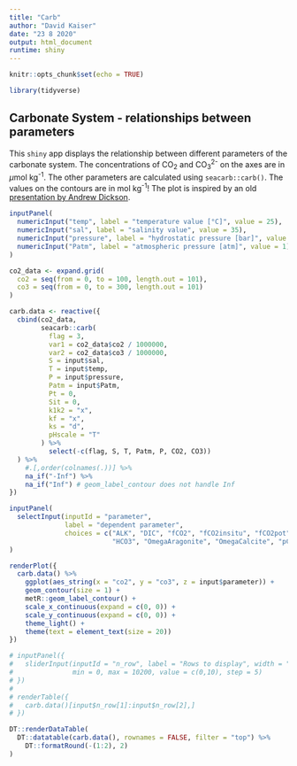 ```yaml
---
title: "Carb"
author: "David Kaiser"
date: "23 8 2020"
output: html_document
runtime: shiny
---
```


```r
knitr::opts_chunk$set(echo = TRUE)

library(tidyverse)
```

## Carbonate System - relationships between parameters

This `shiny` app displays the relationship between different parameters of the carbonate system. 
The concentrations of CO~2~ and CO~3~^2-^ on the axes are in $\mu$mol kg^-1^. The other parameters are calculated using `seacarb::carb()`. The values on the contours are in mol kg^-1^! The plot is inspired by an old [presentation by Andrew Dickson](https://www.youtube.com/watch?v=dR917nXLEHU). 

```r

inputPanel(
  numericInput("temp", label = "temperature value [°C]", value = 25),
  numericInput("sal", label = "salinity value", value = 35),
  numericInput("pressure", label = "hydrostatic pressure [bar]", value = 0),
  numericInput("Patm", label = "atmospheric pressure [atm]", value = 1)
)

co2_data <- expand.grid(
  co2 = seq(from = 0, to = 100, length.out = 101),
  co3 = seq(from = 0, to = 300, length.out = 101)
)

carb.data <- reactive({
  cbind(co2_data,
        seacarb::carb(
          flag = 3,
          var1 = co2_data$co2 / 1000000,
          var2 = co2_data$co3 / 1000000,
          S = input$sal,
          T = input$temp,
          P = input$pressure,
          Patm = input$Patm,
          Pt = 0,
          Sit = 0,
          k1k2 = "x",
          kf = "x",
          ks = "d",
          pHscale = "T"
        ) %>%
          select(-c(flag, S, T, Patm, P, CO2, CO3)) 
  ) %>%
    #.[,order(colnames(.))] %>%
    na_if("-Inf") %>% 
    na_if("Inf") # geom_label_contour does not handle Inf
})


```

```r

inputPanel(
  selectInput(inputId = "parameter", 
              label = "dependent parameter",
              choices = c("ALK", "DIC", "fCO2", "fCO2insitu", "fCO2pot", 
                          "HCO3", "OmegaAragonite", "OmegaCalcite", "pCO2", "pCO2insitu", "pCO2pot", "pH"))
)

renderPlot({
  carb.data() %>%
    ggplot(aes_string(x = "co2", y = "co3", z = input$parameter)) +
    geom_contour(size = 1) +
    metR::geom_label_contour() +
    scale_x_continuous(expand = c(0, 0)) +
    scale_y_continuous(expand = c(0, 0)) +
    theme_light() +
    theme(text = element_text(size = 20))
})

```

```r

# inputPanel({
#   sliderInput(inputId = "n_row", label = "Rows to display", width = "5cm",
#               min = 0, max = 10200, value = c(0,10), step = 5)
# })
# 
# renderTable({
#   carb.data()[input$n_row[1]:input$n_row[2],]
# })

DT::renderDataTable(
  DT::datatable(carb.data(), rownames = FALSE, filter = "top") %>%
    DT::formatRound(-(1:2), 2)
)
```


